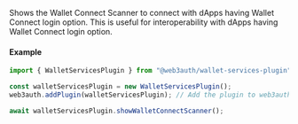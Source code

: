 Shows the Wallet Connect Scanner to connect with dApps having Wallet Connect login option. This is useful for interoperability with dApps having
Wallet Connect login option.

#### Example

```javascript
import { WalletServicesPlugin } from "@web3auth/wallet-services-plugin";

const walletServicesPlugin = new WalletServicesPlugin();
web3auth.addPlugin(walletServicesPlugin); // Add the plugin to web3auth

await walletServicesPlugin.showWalletConnectScanner();
```
